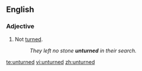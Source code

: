 ==English==
===Adjective===
{{en-adj}}
# Not [[turned]].
#: ''They left no stone '''unturned''' in their search.''

[[te:unturned]]
[[vi:unturned]]
[[zh:unturned]]